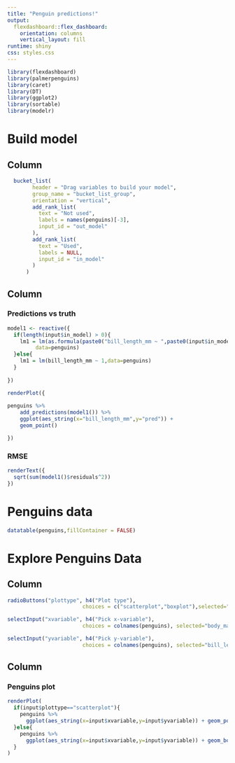 ```yaml
---
title: "Penguin predictions!"
output: 
  flexdashboard::flex_dashboard:
    orientation: columns
    vertical_layout: fill
runtime: shiny
css: styles.css
---
```


```r
library(flexdashboard)
library(palmerpenguins)
library(caret) 
library(DT)
library(ggplot2)
library(sortable)
library(modelr)
```

Build model
=====================================  
   


Column {data-width=300}
----------------------------------------------------------------------- 

```r
  bucket_list(
        header = "Drag variables to build your model",
        group_name = "bucket_list_group",
        orientation = "vertical",
        add_rank_list(
          text = "Not used",
          labels = names(penguins)[-3],
          input_id = "out_model"
        ),
        add_rank_list(
          text = "Used",
          labels = NULL,
          input_id = "in_model"
        )
      )
```



Column {data-width=400}
-----------------------------------------------------------------------

### Predictions vs truth

```r

model1 <- reactive({
  if(length(input$in_model) > 0){
    lm1 = lm(as.formula(paste0("bill_length_mm ~ ",paste0(input$in_model,collapse="+"))),
         data=penguins)
  }else{
    lm1 = lm(bill_length_mm ~ 1,data=penguins)
  }
  
})

```

```r
renderPlot({ 
   
penguins %>%
    add_predictions(model1()) %>%
    ggplot(aes_string(x="bill_length_mm",y="pred")) +
    geom_point()

})
```

### RMSE

```r
renderText({
  sqrt(sum(model1()$residuals^2))
})
```



Penguins data
===================================== 


```r
datatable(penguins,fillContainer = FALSE) 
```


Explore Penguins Data
===================================== 

Column {.sidebar}
-----------------------------------------------------------------------



```r
radioButtons("plottype", h4("Plot type"),
                        choices = c("scatterplot","boxplot"),selected="scatterplot")

selectInput("xvariable", h4("Pick x-variable"),
                        choices = colnames(penguins), selected="body_mass_g")

selectInput("yvariable", h4("Pick y-variable"),
                        choices = colnames(penguins), selected="bill_length_mm")

```

Column 
-----------------------------------------------------------------------

### Penguins plot

```r

renderPlot(
  if(input$plottype=="scatterplot"){
    penguins %>% 
      ggplot(aes_string(x=input$xvariable,y=input$yvariable)) + geom_point()
  }else{
    penguins %>% 
      ggplot(aes_string(x=input$xvariable,y=input$yvariable)) + geom_boxplot()
  }
)
```


